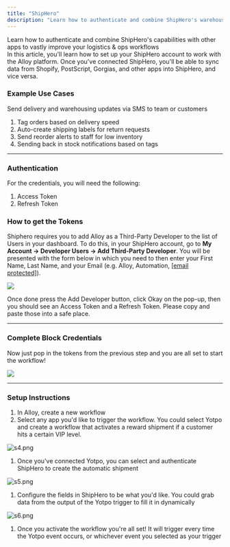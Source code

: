 ```yaml
---
title: "ShipHero"
description: "Learn how to authenticate and combine ShipHero's warehousing capabilities with other apps to improve your store's customer experience and logistics."
---
```


Learn how to authenticate and combine ShipHero's capabilities with other apps to vastly improve your logistics & ops workflows  
In this article, you'll learn how to set up your ShipHero account to work with the Alloy platform. Once you've connected ShipHero, you'll be able to sync data from Shopify, PostScript, Gorgias, and other apps into ShipHero, and vice versa.

### Example Use Cases

Send delivery and warehousing updates via SMS to team or customers

1. Tag orders based on delivery speed
2. Auto-create shipping labels for return requests
3. Send reorder alerts to staff for low inventory
4. Sending back in stock notifications based on tags

---

### Authentication

For the credentials, you will need the following:

1. Access Token
2. Refresh Token

### How to get the Tokens

Shiphero requires you to add Alloy as a Third-Party Developer to the list of Users in your dashboard. To do this, in your ShipHero account, go to **My Account -> Developer Users -> Add Third-Party Developer**. You will be presented with the form below in which you need to then enter your First Name, Last Name, and your Email (e.g. Alloy, Automation, [\[email protected\]](/cdn-cgi/l/email-protection#9dfef2f3e9fcfee9ddefe8f3fcf1f1f2e4b3fef2f0)). 

![](/images/38f7433-Screenshot_2023-01-26_140858.png)

Once done press the Add Developer button, click Okay on the pop-up, then you should see an Access Token and a Refresh Token. Please copy and paste those into a safe place.

---

### Complete Block Credentials

Now just pop in the tokens from the previous step and you are all set to start the workflow!

![](/images/6c159ba-image.png)

---

### Setup Instructions

1. In Alloy, create a new workflow
2. Select any app you'd like to trigger the workflow. You could select Yotpo and create a workflow that activates a reward shipment if a customer hits a certain VIP level.

![](/images/372f98c-s4.png "s4.png")

1. Once you've connected Yotpo, you can select and authenticate ShipHero to create the automatic shipment

![](/images/a1d350e-s5.png "s5.png")

1. Configure the fields in ShipHero to be what you'd like. You could grab data from the output of the Yotpo trigger to fill it in dynamically

![](/images/7a6fa31-s6.png "s6.png")

1. Once you activate the workflow you're all set! It will trigger every time the Yotpo event occurs, or whichever event you selected as your trigger